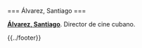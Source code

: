 <noinclude>{{header|1=Santiago Álvarez}}</noinclude>

<includeonly>=== Álvarez, Santiago ===</includeonly>

'''[[alvarez-santiago|Álvarez, Santiago]]'''. Director de cine cubano.

<noinclude>{{../footer}}</noinclude>
